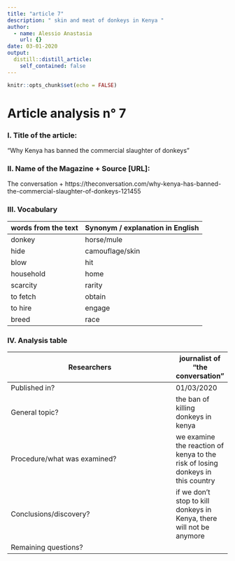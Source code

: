 ```yaml
---
title: "article 7"
description: " skin and meat of donkeys in Kenya "
author:
  - name: Alessio Anastasia
    url: {}
date: 03-01-2020
output:
  distill::distill_article:
    self_contained: false
---
```


```r
knitr::opts_chunk$set(echo = FALSE)
```
# Article analysis n° 7 

### I. Title of the article: 

"Why Kenya has banned the commercial slaughter of donkeys"

### II. Name of the Magazine + Source [URL]:

The conversation + https://theconversation.com/why-kenya-has-banned-the-commercial-slaughter-of-donkeys-121455

### III. Vocabulary

| words from the text | Synonym / explanation in   English |
| ------------------- | ---------------------------------- |
|       donkey         |             horse/mule                   |
|       hide   |            camouflage/skin                     |
|    blow          |            hit                 |
|       household      |    home                           |
|      scarcity        |         rarity                 |
|       to fetch          |      obtain                          |
|    to hire         |                engage             |
|      breed   |    race                |

### IV. Analysis table

| Researchers                    |   journalist of "the conversation"  |
|--------------------------------|-------|
| Published in?                  |   01/03/2020  |
| General topic?                 |   the ban of killing donkeys in kenya   |
| Procedure/what   was examined? |  we examine the reaction of kenya to the risk of losing donkeys in this country  |
| Conclusions/discovery?         |    if we don't stop to kill donkeys in Kenya, there will not be anymore    |
| Remaining questions?           |     |




